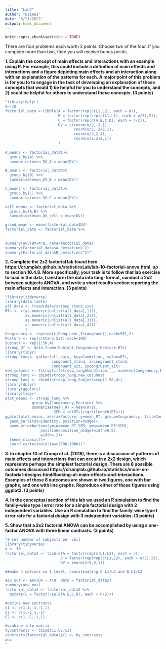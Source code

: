 ```yaml
---
title: "Lab7"
author: "Gaines"
date: "3/21/2022"
output: html_document
---
```


```r
knitr::opts_chunk$set(echo = TRUE)
```


There are four problems each worth 3 points. Choose two of the four. If you complete more than two, then you will receive bonus points.

**1. Explain the concept of main effects and interactions with an example using R. For example, this could include a definition of main effects and interactions and a figure depicting main effects and an interaction along with an explanation of the patterns for each. A major point of this problem is for you to to engage in the task of developing an explanation of these concepts that would 1) be helpful for you to understand the concepts, and 2) could be helpful for others to understand these concepts. (3 points)**

```r
"library(dplyr)
n<-10
factorial_data <-tibble(A = factor(rep(c(L1,L2), each = n)),
                        B = factor(rep(rep(c(L1,L2), each = n/2),2)),
                        C = factor(rep(c(A,B,C,D), each = n/2)),
                        DV = c(rnorm(n/2,-2,1),
                               rnorm(n/2,-2+2,1),
                               rnorm(n/2,2,1),
                               rnorm(n/2,2+2,1))
                        )
                        
A_means <- factorial_data%>%
  group_by(A) %>%
  summarise(mean_DV_A = mean(DV))

B_means <- factorial_data%>%
  group_by(B) %>%
  summarise(mean_DV_B = mean(DV))

C_means <- factorial_data%>%
  group_by(C) %>%
  summarise(mean_DV_C = mean(DV))

cell_means <- factorial_data %>%
  group_by(A,B) %>%
  summarise(mean_DV_cell = mean(DV))

grand_mean <- mean(factorial_data$DV)
factorial_data <- factorial_data %>%
    
  
summary(aov(DV~A*B, data=factorial_data)
summary(Factorial_data$A_deviations^2)
summary(Factorial_data$B_deviations^2)"
```

**2. Complete the 2x2 factorial lab found here https://crumplab.github.io/statisticsLab/lab-10-factorial-anova.html, up to section 10.4.8. More specifically, your task is to follow that lab exercise to load in the data, transform the data into long-format, conduct a 2x2 between subjects ANOVA, and write a short results section reporting the main effects and interaction. (3 points)**

```r
"library(tidyverse)
library(data.table)
all_data <- fread(data/stroop_stand.csv)
RTs <- c(as.numeric(unlist(all_data[,1])),
         as.numeric(unlist(all_data[,2])),
         as.numeric(unlist(all_data[,3])),
         as.numeric(unlist(all_data[,4]))
         )
Congruency <- rep(rep(c(Congruent,Incongruent),each=50),2)
Posture <- rep(c(Stand,Sit),each=100)
Subject <- rep(1:50,4)
stroop_df <- data.frame(Subject,Congruency,Posture,RTs)
library(tidyr)
stroop_long<- gather(all_data, key=Condition, value=RTs, 
                     congruent_stand, incongruent_stand,
                     congruent_sit, incongruent_sit)
new_columns <- tstrsplit(stroop_long$Condition, _, names=c(Congruency,Posture))
stroop_long <- cbind(stroop_long,new_columns)
stroop_long <- cbind(stroop_long,Subject=rep(1:50,4))
library(dplyr)
library(ggplot2)
library(tidyr)
plot_means <- stroop_long %>%
            group_by(Congruency,Posture) %>%
            summarise(mean_RT = mean(RTs),
                      SEM = sd(RTs)/sqrt(length(RTs)))
ggplot(plot_means, aes(x=Posture, y=mean_RT, group=Congruency, fill=Congruency))+
  geom_bar(stat=identity, position=dodge)+
  geom_errorbar(aes(ymin=mean_RT-SEM, ymax=mean_RT+SEM), 
                position=position_dodge(width=0.9),
                width=.2)+
  theme_classic()+
  coord_cartesian(ylim=c(700,1000))"
```


**3. In chapter 10 of Crump et al. (2018), there is a discussion of patterns of main effects and interactions that can occur in a 2x2 design, which represents perhaps the simplest factorial design. There are 8 possible outcomes discussed https://crumplab.github.io/statistics/more-on-factorial-designs.html#looking-at-main-effects-and-interactions. Examples of these 8 outcomes are shown in two figures, one with bar graphs, and one with line graphs. Reproduce either of these figures using ggplot2. (3 points)**


**4. In the conceptual section of this lab we used an R simulation to find the family-wise type I error rate for a simple factorial design with 2 independent variables. Use an R simulation to find the family-wise type I error rate for a factorial design with 3 independent variables. (3 points)**

**5. Show that a 2x2 factorial ANOVA can be accomplished by using a one-factor ANOVA with three linear contrasts. (3 points)**
```r
"# set number of subjects per cell
library(tidyverse)
n <- 10
factorial_data2 <- tibble(A = factor(rep(c(L1,L2), each = n)),
                         B = factor(rep(rep(c(L1,L2), each = n/2),2)),
                         DV = rnorm(n*2,0,1))

##make 4 options in 1 level, concatenating A L1/L2 and B L1/L2

aov_out <- aov(DV ~ A*B, data = factorial_data2)
summary(aov_out)
factorial_data2 <- factorial_data2 %>%
  mutate(C = factor(rep(c(A,B,C,D), each = n/2)))

#define new contrasts
C1 <- c(1,1,-1,-1,1)
C2 <- c(1,-1,1,-1)
C2 <- c(1,-1,-1,1)

#vcmbine into matrix
mycontrasts <- cbind(C1,C2,C3)
contrasts(factorial_data2$C) <- my_contrasts
aov
"

```

